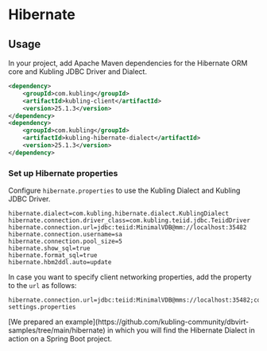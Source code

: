 
# Hibernate

## Usage
In your project, add Apache Maven dependencies for the Hibernate ORM core and Kubling JDBC Driver and Dialect.

```xml
<dependency>
    <groupId>com.kubling</groupId>
    <artifactId>kubling-client</artifactId>
    <version>25.1.3</version>
</dependency>
<dependency>
    <groupId>com.kubling</groupId>
    <artifactId>kubling-hibernate-dialect</artifactId>
    <version>25.1.3</version>
</dependency>
```

### Set up Hibernate properties
Configure `hibernate.properties` to use the Kubling Dialect and Kubling JDBC Driver.

```properties
hibernate.dialect=com.kubling.hibernate.dialect.KublingDialect
hibernate.connection.driver_class=com.kubling.teiid.jdbc.TeiidDriver
hibernate.connection.url=jdbc:teiid:MinimalVDB@mm://localhost:35482
hibernate.connection.username=sa
hibernate.connection.pool_size=5
hibernate.show_sql=true
hibernate.format_sql=true
hibernate.hbm2ddl.auto=update
```

In case you want to specify client networking properties, add the property to the `url` as follows:
```properties
hibernate.connection.url=jdbc:teiid:MinimalVDB@mms://localhost:35482;connectionPropsFilePath=/path/to/client-settings.properties
```

<Callout type='info'>
  [We prepared an example](https://github.com/kubling-community/dbvirt-samples/tree/main/hibernate) in which you will find the Hibernate Dialect in action on a Spring Boot project.
</Callout>